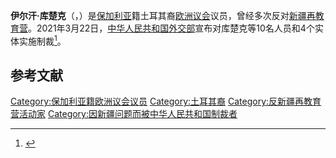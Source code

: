 '''伊尔汗·库楚克'''（{{lang-bg|Илхан Кючюк}}，{{bd|1985年|9月16日|}}）是[[保加利亚|保加利亚]]籍土耳其裔[[欧洲议会|欧洲议会]]议员，曾经多次反对[[新疆再教育营|新疆再教育营]]。2021年3月22日，[[中华人民共和国外交部|中华人民共和国外交部]]宣布对库楚克等10名人员和4个实体实施制裁<ref>{{Cite web|title=外交部发言人宣布中方对欧盟有关机构和人员实施制裁|url=https://www.fmprc.gov.cn/web/fyrbt_673021/dhdw_673027/t1863102.shtml|accessdate=2021-03-23|work=|publisher=中华人民共和国外交部|archive-date=2021-11-04|archive-url=https://web.archive.org/web/20211104042809/https://www.fmprc.gov.cn/web/fyrbt_673021/dhdw_673027/t1863102.shtml|dead-url=no}}</ref>。

== 参考文献 ==

{{Reflist|25em}}

{{欧盟小作品}}
[[Category:保加利亚籍欧洲议会议员|Category:保加利亚籍欧洲议会议员]]
[[Category:土耳其裔|Category:土耳其裔]]
[[Category:反新疆再教育营活动家|Category:反新疆再教育营活动家]]
[[Category:因新疆问题而被中华人民共和国制裁者|Category:因新疆问题而被中华人民共和国制裁者]]